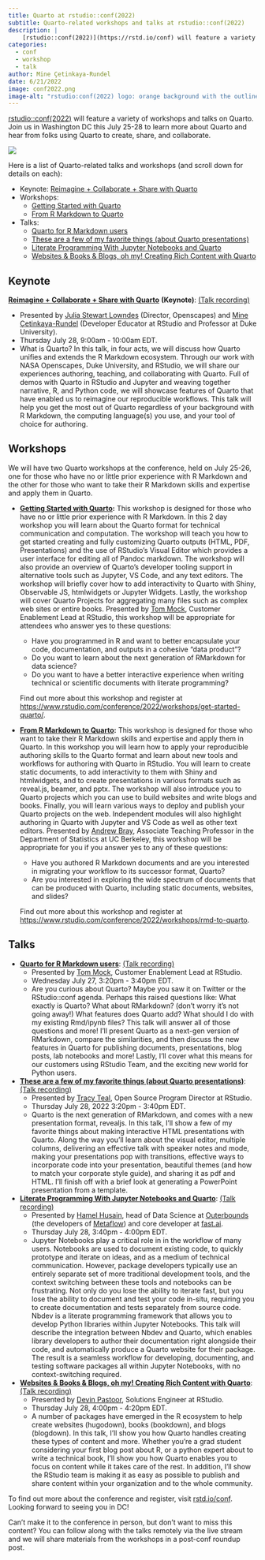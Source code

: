 ```yaml
---
title: Quarto at rstudio::conf(2022)
subtitle: Quarto-related workshops and talks at rstudio::conf(2022)
description: | 
    [rstudio::conf(2022)](https://rstd.io/conf) will feature a variety of workshops and talks on Quarto. Join us in Washington DC this July 25-28 to learn more about Quarto and hear from folks using Quarto to create, share, and collaborate.
categories:
  - conf
  - workshop
  - talk
author: Mine Çetinkaya-Rundel
date: 6/21/2022
image: conf2022.png
image-alt: "rstudio:conf(2022) logo: orange background with the outline of the Washington DC skyline."
---
```


[rstudio::conf(2022)](https://rstd.io/conf) will feature a variety of workshops and talks on Quarto. Join us in Washington DC this July 25-28 to learn more about Quarto and hear from folks using Quarto to create, share, and collaborate.

![](conf2022.png){.preview-image fig-alt="rstudio::conf(2022) logo: orange background with the outline of the Washington DC skyline." fig-align="center"}

Here is a list of Quarto-related talks and workshops (and scroll down for details on each):

-   Keynote: [Reimagine + Collaborate + Share with Quarto](https://sched.co/11iZo)
-   Workshops:
    -   [Getting Started with Quarto](https://www.rstudio.com/conference/2022/workshops/get-started-quarto/)
    -   [From R Markdown to Quarto](https://www.rstudio.com/conference/2022/workshops/rmd-to-quarto/)
-   Talks:
    -   [Quarto for R Markdown users](https://sched.co/11iZa)
    -   [These are a few of my favorite things (about Quarto presentations)](https://sched.co/11ibN)
    -   [Literate Programming With Jupyter Notebooks and Quarto](https://sched.co/11ibe)
    -   [Websites & Books & Blogs, oh my! Creating Rich Content with Quarto](https://sched.co/11ibV)

## Keynote

[**Reimagine + Collaborate + Share with Quarto**](https://sched.co/11iZo) **(Keynote)**: [(Talk recording)](https://www.rstudio.com/conference/2022/keynotes/collaborate-with-quarto/)

-   Presented by [Julia Stewart Lowndes](https://jules32.github.io/) (Director, Openscapes) and [Mine Çetinkaya-Rundel](http://mine-cr.com/) (Developer Educator at RStudio and Professor at Duke University).
-   Thursday July 28, 9:00am - 10:00am EDT.
-   What is Quarto? In this talk, in four acts, we will discuss how Quarto unifies and extends the R Markdown ecosystem. Through our work with NASA Openscapes, Duke University, and RStudio, we will share our experiences authoring, teaching, and collaborating with Quarto. Full of demos with Quarto in RStudio and Jupyter and weaving together narrative, R, and Python code, we will showcase features of Quarto that have enabled us to reimagine our reproducible workflows. This talk will help you get the most out of Quarto regardless of your background with R Markdown, the computing language(s) you use, and your tool of choice for authoring.

## Workshops

We will have two Quarto workshops at the conference, held on July 25-26, one for those who have no or little prior experience with R Markdown and the other for those who want to take their R Markdown skills and expertise and apply them in Quarto.

-   [**Getting Started with Quarto**](https://www.rstudio.com/conference/2022/workshops/get-started-quarto/)**:** This workshop is designed for those who have no or little prior experience with R Markdown. In this 2 day workshop you will learn about the Quarto format for technical communication and computation. The workshop will teach you how to get started creating and fully customizing Quarto outputs (HTML, PDF, Presentations) and the use of RStudio's Visual Editor which provides a user interface for editing all of Pandoc markdown. The workshop will also provide an overview of Quarto's developer tooling support in alternative tools such as Jupyter, VS Code, and any text editors. The workshop will briefly cover how to add interactivity to Quarto with Shiny, Observable JS, htmlwidgets or Jupyter Widgets. Lastly, the workshop will cover Quarto Projects for aggregating many files such as complex web sites or entire books. Presented by [Tom Mock](https://themockup.blog/about.html), Customer Enablement Lead at RStudio, this workshop will be appropriate for attendees who answer yes to these questions:

    -   Have you programmed in R and want to better encapsulate your code, documentation, and outputs in a cohesive "data product"?
    -   Do you want to learn about the next generation of RMarkdown for data science?
    -   Do you want to have a better interactive experience when writing technical or scientific documents with literate programming?

    Find out more about this workshop and register at [https://www.rstudio.com/conference/2022/workshops/get-started-quarto/](https://www.rstudio.com/conference/2022/workshops/get-started-quarto).

-   [**From R Markdown to Quarto**](https://www.rstudio.com/conference/2022/workshops/rmd-to-quarto)**:** This workshop is designed for those who want to take their R Markdown skills and expertise and apply them in Quarto. In this workshop you will learn how to apply your reproducible authoring skills to the Quarto format and learn about new tools and workflows for authoring with Quarto in RStudio. You will learn to create static documents, to add interactivity to them with Shiny and htmlwidgets, and to create presentations in various formats such as reveal.js, beamer, and pptx. The workshop will also introduce you to Quarto projects which you can use to build websites and write blogs and books. Finally, you will learn various ways to deploy and publish your Quarto projects on the web. Independent modules will also highlight authoring in Quarto with Jupyter and VS Code as well as other text editors. Presented by [Andrew Bray](https://bids.berkeley.edu/people/andrew-bray), Associate Teaching Professor in the Department of Statistics at UC Berkeley, this workshop will be appropriate for you if you answer yes to any of these questions:

    -   Have you authored R Markdown documents and are you interested in migrating your workflow to its successor format, Quarto?
    -   Are you interested in exploring the wide spectrum of documents that can be produced with Quarto, including static documents, websites, and slides?

    Find out more about this workshop and register at <https://www.rstudio.com/conference/2022/workshops/rmd-to-quarto>.

## Talks

-   [**Quarto for R Markdown users**](https://sched.co/11iZa): [(Talk recording)](https://www.rstudio.com/conference/2022/talks/quarto-for-rmarkdown-users/)
    -   Presented by [Tom Mock](https://themockup.blog/about.html), Customer Enablement Lead at RStudio.
    -   Wednesday July 27, 3:20pm - 3:40pm EDT.
    -   Are you curious about Quarto? Maybe you saw it on Twitter or the RStudio::conf agenda. Perhaps this raised questions like: What exactly is Quarto? What about RMarkdown? (don't worry it's not going away!) What features does Quarto add? What should I do with my existing Rmd/ipynb files? This talk will answer all of those questions and more! I'll present Quarto as a next-gen version of RMarkdown, compare the similarities, and then discuss the new features in Quarto for publishing documents, presentations, blog posts, lab notebooks and more! Lastly, I'll cover what this means for our customers using RStudio Team, and the exciting new world for Python users.
-   [**These are a few of my favorite things (about Quarto presentations)**](https://sched.co/11ibN): [(Talk recording)](https://www.rstudio.com/conference/2022/talks/my-favorite-things-quarto-presentations/)
    -   Presented by [Tracy Teal](https://twitter.com/tracykteal), Open Source Program Director at RStudio.
    -   Thursday July 28, 2022 3:20pm - 3:40pm EDT.
    -   Quarto is the next generation of RMarkdown, and comes with a new presentation format, revealjs. In this talk, I'll show a few of my favorite things about making interactive HTML presentations with Quarto. Along the way you'll learn about the visual editor, multiple columns, delivering an effective talk with speaker notes and mode, making your presentations pop with transitions, effective ways to incorporate code into your presentation, beautiful themes (and how to match your corporate style guide), and sharing it as pdf and HTML. I'll finish off with a brief look at generating a PowerPoint presentation from a template.
-   [**Literate Programming With Jupyter Notebooks and Quarto**](https://sched.co/11ibe): [(Talk recording)](https://www.rstudio.com/conference/2022/talks/literate-programming-quarto/)
    -   Presented by [Hamel Husain](https://hamel.dev/), head of Data Science at [Outerbounds](https://outerbounds.com/) (the developers of [Metaflow](https://metaflow.org/)) and core developer at [fast.ai](https://www.fast.ai/).
    -   Thursday July 28, 3:40pm - 4:00pm EDT.
    -   Jupyter Notebooks play a critical role in in the workflow of many users. Notebooks are used to document existing code, to quickly prototype and iterate on ideas, and as a medium of technical communication. However, package developers typically use an entirely separate set of more traditional development tools, and the context switching between these tools and notebooks can be frustrating. Not only do you lose the ability to iterate fast, but you lose the ability to document and test your code in-situ, requiring you to create documentation and tests separately from source code. Nbdev is a literate programming framework that allows you to develop Python libraries within Jupyter Notebooks. This talk will describe the integration between Nbdev and Quarto, which enables library developers to author their documentation right alongside their code, and automatically produce a Quarto website for their package. The result is a seamless workflow for developing, documenting, and testing software packages all within Jupyter Notebooks, with no context-switching required.
-   [**Websites & Books & Blogs, oh my! Creating Rich Content with Quarto**](https://sched.co/11ibV): [(Talk recording)](https://www.rstudio.com/conference/2022/talks/sessions/quarto-deep-dive/websites-books-blogs-quarto/)
    -   Presented by [Devin Pastoor](https://github.com/dpastoor), Solutions Engineer at RStudio.
    -   Thursday July 28, 4:00pm - 4:20pm EDT.
    -   A number of packages have emerged in the R ecosystem to help create websites (hugodown), books (bookdown), and blogs (blogdown). In this talk, I'll show you how Quarto handles creating these types of content and more. Whether you're a grad student considering your first blog post about R, or a python expert about to write a technical book, I'll show you how Quarto enables you to focus on content while it takes care of the rest. In addition, I'll show the RStudio team is making it as easy as possible to publish and share content within your organization and to the whole community.

To find out more about the conference and register, visit [rstd.io/conf](https://rstd.io/conf). Looking forward to seeing you in DC!

Can't make it to the conference in person, but don't want to miss this content? You can follow along with the talks remotely via the live stream and we will share materials from the workshops in a post-conf roundup post.
